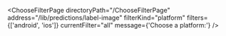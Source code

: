 

<ChooseFilterPage
  directoryPath="/ChooseFilterPage"
  address="/lib/predictions/label-image"
  filterKind="platform"
  filters={['android', 'ios']}
  currentFilter="all"
  message={'Choose a platform:'}
/>
